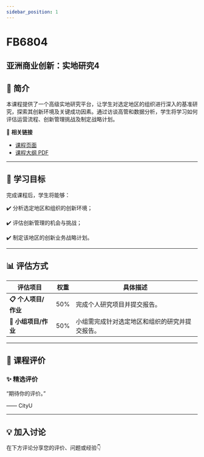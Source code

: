 ```yaml
---
sidebar_position: 1
---
```


# FB6804
## 亚洲商业创新：实地研究4

## **📘 简介**
本课程提供了一个高级实地研究平台，让学生对选定地区的组织进行深入的基准研究，探索其创新环境及关键成功因素。通过访谈高管和数据分析，学生将学习如何评估运营流程、创新管理挑战及制定战略计划。

🔗 **相关链接**
- [课程页面](https://www.cityu.edu.hk/catalogue/pg/202526/course/FB6804.htm)
- [课程大纲 PDF](https://www.cityu.edu.hk/catalogue/pg/202526/course/FB6804.pdf)

---

## **🎯 学习目标**

完成课程后，学生将能够：


✔️ 分析选定地区和组织的创新环境；

✔️ 评估创新管理的机会与挑战；

✔️ 制定该地区的创新业务战略计划。

---

## **📊 评估方式**

| **评估项目**             | **权重** | **具体描述**                                                                                     |
|-------------------------|---------|-----------------------------------------------------------------------------------------------|
| **📋 个人项目/作业**      | 50%     | 完成个人研究项目并提交报告。                                                                     |
| **📝 小组项目/作业**      | 50%     | 小组需完成针对选定地区和组织的研究并提交报告。                                                   |

---

## **💬 课程评价**

### ✨ **精选评价**
<div className={commentStyles.commentBox}>
    <p className={commentStyles.commentText}>
        “期待你的评价。”
    </p>
    <p className={commentStyles.commentAuthor}>—— CityU</p>
</div>

---

## **💡 加入讨论**

在下方评论分享您的评价、问题或经验👇
<Utterances />